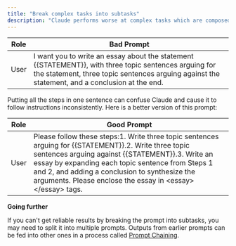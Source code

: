 ```yaml
---
title: "Break complex tasks into subtasks"
description: "Claude performs worse at complex tasks which are composed of several subtasks. If you already know what those subtasks are (i.e. you understand the problem well) you can help Claude by breaking the prompt down into steps."
---
```


| Role | Bad Prompt                                                                                                                                                                                              |
| ---- | ------------------------------------------------------------------------------------------------------------------------------------------------------------------------------------------------------- |
| User | I want you to write an essay about the statement \{\{STATEMENT}}, with three topic sentences arguing for the statement, three topic sentences arguing against the statement, and a conclusion at the end. |

Putting all the steps in one sentence can confuse Claude and cause it to follow instructions inconsistently. Here is a better version of this prompt:

| Role | Good Prompt                                                                                                                                                                                                                                                                                                                      |
| ---- | -------------------------------------------------------------------------------------------------------------------------------------------------------------------------------------------------------------------------------------------------------------------------------------------------------------------------------- |
| User | Please follow these steps:1\. Write three topic sentences arguing for \{\{STATEMENT}}.2\. Write three topic sentences arguing against \{\{STATEMENT}}.3\. Write an essay by expanding each topic sentence from Steps 1 and 2, and adding a conclusion to synthesize the arguments. Please enclose the essay in \<essay>\</essay> tags. |

<Tip>

**Going further**

If you can't get reliable results by breaking the prompt into subtasks, you may need to split it into multiple prompts. Outputs from earlier prompts can be fed into other ones in a process called [Prompt Chaining](/claude/docs/prompt-chaining).
</Tip>